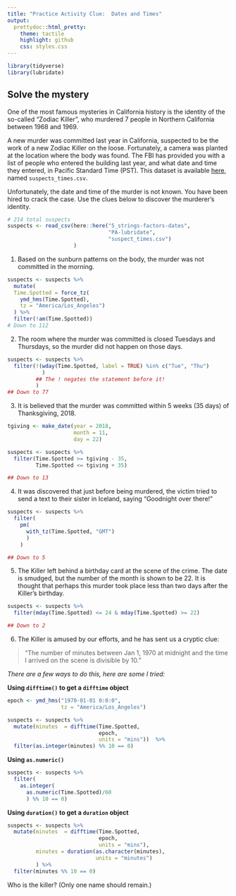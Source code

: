 ```yaml
---
title: "Practice Activity Clue:  Dates and Times"
output:
  prettydoc::html_pretty:
    theme: tactile
    highlight: github
    css: styles.css
---
```


```r
library(tidyverse)
library(lubridate)
```


## Solve the mystery

One of the most famous mysteries in California history is the identity of the 
so-called "Zodiac Killer", who murdered 7 people in Northern California between
1968 and 1969.

A new murder was committed last year in California, suspected to be the work of
a new Zodiac Killer on the loose.  Fortunately, a camera was planted at the
location where the body was found.  The FBI has provided you with a list of
people who entered the building last year, and what date and time they entered,
in Pacific Standard Time (PST). This dataset is available [here](https://app.box.com/s/3a37j0bvfhk9b5m48w1cqqlv3evp5dug), named
`suspects_times.csv`.

Unfortunately, the date and time of the murder is not known.  You have been
hired to crack the case.  Use the clues below to discover the murderer's
identity.

```r
# 214 total suspects
suspects <- read_csv(here::here("5_strings-factors-dates",
                                "PA-lubridate",
                                "suspect_times.csv")
                     )
```


1. Based on the sunburn patterns on the body, the murder was not committed in
the morning.

```r
suspects <- suspects %>% 
  mutate(
  Time.Spotted = force_tz(
    ymd_hms(Time.Spotted), 
    tz = "America/Los_Angeles")
  ) %>% 
  filter(!am(Time.Spotted)) 
# Down to 112
```


2. The room where the murder was committed is closed Tuesdays and Thursdays,
so the murder did not happen on those days.

```r
suspects <- suspects %>% 
  filter(!(wday(Time.Spotted, label = TRUE) %in% c("Tue", "Thu")
           )
         ## The ! negates the statement before it! 
         )
## Down to 77
```


3. It is believed that the murder was committed within 5 weeks (35 days) of
Thanksgiving, 2018. 

```r
tgiving <- make_date(year = 2018, 
                     month = 11, 
                     day = 22)

suspects <- suspects %>% 
  filter(Time.Spotted >= tgiving - 35,
         Time.Spotted <= tgiving + 35) 

## Down to 13
```


4. It was discovered that just before being murdered, the victim tried to send
a text to their sister in Iceland, saying "Goodnight over there!"

```r
suspects <- suspects %>% 
  filter(
    pm(
      with_tz(Time.Spotted, "GMT")
      )
    ) 

## Down to 5
```


5. The Killer left behind a birthday card at the scene of the crime.  The date
is smudged, but the number of the month is shown to be 22.  It is thought that
perhaps this murder took place less than two days after the Killer's birthday.

```r
suspects <- suspects %>% 
  filter(mday(Time.Spotted) <= 24 & mday(Time.Spotted) >= 22) 

## Down to 2
```


6. The Killer is amused by our efforts, and he has sent us a cryptic clue:

> "The number of minutes between Jan 1, 1970 at midnight and the time I arrived
on the scene is divisible by 10."

_There are a few ways to do this, here are some I tried:_

**Using `difftime()` to get a `difftime` object**

```r
epoch <- ymd_hms("1970-01-01 0:0:0",
                 tz = "America/Los_Angeles")

suspects <- suspects %>% 
  mutate(minutes  = difftime(Time.Spotted,
                             epoch, 
                             units = "mins"))  %>%
  filter(as.integer(minutes) %% 10 == 0) 
```

**Using `as.numeric()`**

```r
suspects <- suspects %>% 
  filter(
    as.integer(
      as.numeric(Time.Spotted)/60
      ) %% 10 == 0) 
```

**Using `duration()` to get a `duration` object**

```r
suspects <- suspects %>% 
  mutate(minutes  = difftime(Time.Spotted,
                             epoch, 
                             units = "mins"), 
         minutes = duration(as.character(minutes), 
                            units = "minutes")
         ) %>%
  filter(minutes %% 10 == 0) 
```

Who is the killer? (Only one name should remain.)
